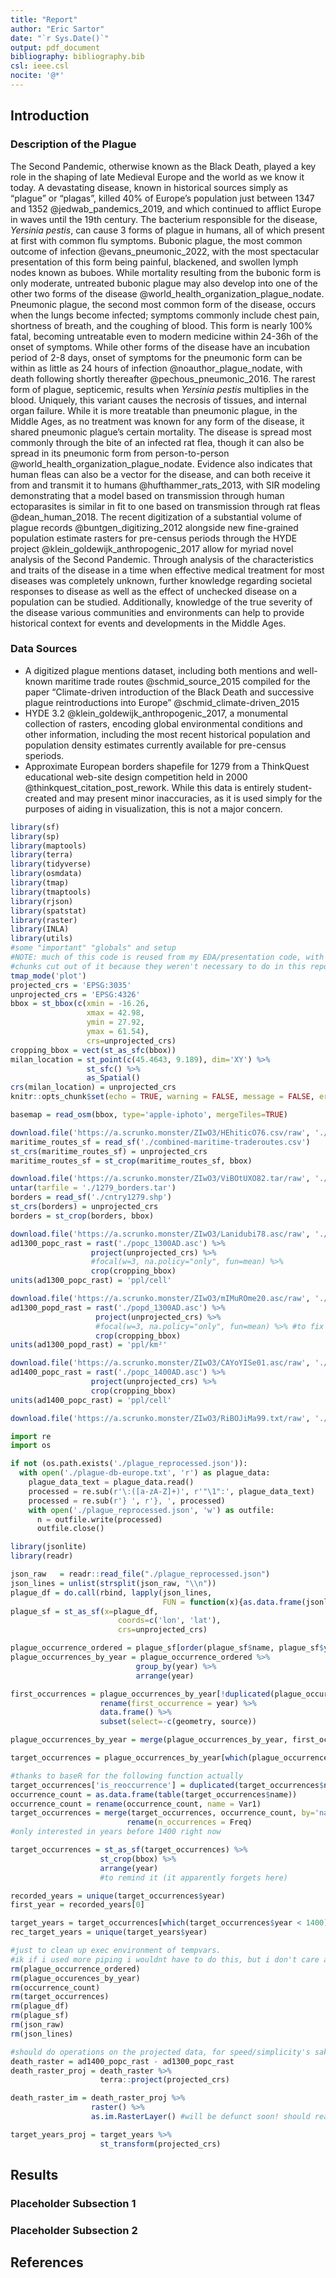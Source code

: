 ```yaml
---
title: "Report"
author: "Eric Sartor"
date: "`r Sys.Date()`"
output: pdf_document
bibliography: bibliography.bib
csl: ieee.csl
nocite: '@*'
---
```


## Introduction

### Description of the Plague

The Second Pandemic, otherwise known as the Black Death, played a key role in the shaping of late Medieval Europe and the world as we know it today. A devastating disease, known in historical sources simply as "plague" or "plagas", killed 40% of Europe's population just between 1347 and 1352 @jedwab_pandemics_2019, and which continued to afflict Europe in waves until the 19th century. The bacterium responsible for the disease, *Yersinia pestis*, can cause 3 forms of plague in humans, all of which present at first with common flu symptoms. Bubonic plague, the most common outcome of infection @evans_pneumonic_2022, with the most spectacular presentation of this form being painful, blackened, and swollen lymph nodes known as buboes. While mortality resulting from the bubonic form is only moderate, untreated bubonic plague may also develop into one of the other two forms of the disease @world_health_organization_plague_nodate. Pneumonic plague, the second most common form of the disease, occurs when the lungs become infected; symptoms commonly include chest pain, shortness of breath, and the coughing of blood. This form is nearly 100% fatal, becoming untreatable even to modern medicine within 24-36h of the onset of symptoms. While other forms of the disease have an incubation period of 2-8 days, onset of symptoms for the pneumonic form can be within as little as 24 hours of infection @noauthor_plague_nodate, with death following shortly thereafter @pechous_pneumonic_2016. The rarest form of plague, septicemic, results when *Yersinia pestis* multiplies in the blood. Uniquely, this variant causes the necrosis of tissues, and internal organ failure. While it is more treatable than pneumonic plague, in the Middle Ages, as no treatment was known for any form of the disease, it shared pneumonic plague's certain mortality. 
The disease is spread most commonly through the bite of an infected rat flea, though it can also be spread in its pneumonic form from person-to-person @world_health_organization_plague_nodate. Evidence also indicates that human fleas can also be a vector for the disease, and can both receive it from and transmit it to humans @hufthammer_rats_2013, with SIR modeling demonstrating that a model based on transmission through human ectoparasites is similar in fit to one based on transmission through rat fleas @dean_human_2018.
The recent digitization of a substantial volume of plague records @buntgen_digitizing_2012 alongside new fine-grained population estimate rasters for pre-census periods through the HYDE project @klein_goldewijk_anthropogenic_2017 allow for myriad novel analysis of the Second Pandemic. Through analysis of the characteristics and traits of the disease in a time when effective medical treatment for most diseases was completely unknown, further knowledge regarding societal responses to disease as well as the effect of unchecked disease on a population can be studied. Additionally, knowledge of the true severity of the disease various communities and environments can help to provide historical context for events and developments in the Middle Ages.

### Data Sources

* A digitized plague mentions dataset, including both mentions and well-known maritime trade routes @schmid_source_2015 compiled for the paper "Climate-driven introduction of the Black Death and successive plague reintroductions into Europe" @schmid_climate-driven_2015
* HYDE 3.2 @klein_goldewijk_anthropogenic_2017, a monumental collection of rasters, encoding global environmental conditions and other information, including the most recent historical population and population density estimates currently available for pre-census speriods.
* Approximate European borders shapefile for 1279 from a ThinkQuest educational web-site design competition held in 2000 @thinkquest_citation_post_rework. While this data is entirely student-created and may present minor inaccuracies, as it is used simply for the purposes of aiding in visualization, this is not a major concern.


```r
library(sf)
library(sp)
library(maptools)
library(terra)
library(tidyverse)
library(osmdata)
library(tmap)
library(tmaptools)
library(rjson)
library(spatstat)
library(raster)
library(INLA)
library(utils)
#some "important" "globals" and setup
#NOTE: much of this code is reused from my EDA/presentation code, with large
#chunks cut out of it because they weren't necessary to do in this report
tmap_mode('plot')
projected_crs = 'EPSG:3035'
unprojected_crs = 'EPSG:4326'
bbox = st_bbox(c(xmin = -16.26,
                 xmax = 42.98,
                 ymin = 27.92,
                 ymax = 61.54),
                 crs=unprojected_crs)
cropping_bbox = vect(st_as_sfc(bbox))
milan_location = st_point(c(45.4643, 9.189), dim='XY') %>%
                 st_sfc() %>%
                 as_Spatial()
crs(milan_location) = unprojected_crs
knitr::opts_chunk$set(echo = TRUE, warning = FALSE, message = FALSE, error = FALSE)
```

```r
basemap = read_osm(bbox, type='apple-iphoto', mergeTiles=TRUE)

download.file('https://a.scrunko.monster/ZIwO3/HEhiticO76.csv/raw', './combined-maritime-traderoutes.csv')
maritime_routes_sf = read_sf('./combined-maritime-traderoutes.csv')
st_crs(maritime_routes_sf) = unprojected_crs
maritime_routes_sf = st_crop(maritime_routes_sf, bbox)

download.file('https://a.scrunko.monster/ZIwO3/ViBOtUXO82.tar/raw', './1279_borders.tar')
untar(tarfile = './1279_borders.tar')
borders = read_sf('./cntry1279.shp')
st_crs(borders) = unprojected_crs
borders = st_crop(borders, bbox)

download.file('https://a.scrunko.monster/ZIwO3/Lanidubi78.asc/raw', './popc_1300AD.asc')
ad1300_popc_rast = rast('./popc_1300AD.asc') %>%
                  project(unprojected_crs) %>%
                  #focal(w=3, na.policy="only", fun=mean) %>%
                  crop(cropping_bbox)
units(ad1300_popc_rast) = 'ppl/cell'

download.file('https://a.scrunko.monster/ZIwO3/mIMuROme20.asc/raw', './popd_1300AD.asc')
ad1300_popd_rast = rast('./popd_1300AD.asc') %>%
                   project(unprojected_crs) %>%
                   #focal(w=3, na.policy="only", fun=mean) %>% #to fix the NA issue where points are "over water"
                   crop(cropping_bbox)
units(ad1300_popd_rast) = 'ppl/km²'

download.file('https://a.scrunko.monster/ZIwO3/CAYoYISe01.asc/raw', './popc_1400AD.asc')
ad1400_popc_rast = rast('./popc_1400AD.asc') %>%
                  project(unprojected_crs) %>%
                  crop(cropping_bbox)
units(ad1400_popc_rast) = 'ppl/cell'

download.file('https://a.scrunko.monster/ZIwO3/RiBOJiMa99.txt/raw', './plague-db-europe.txt')
```


```python
import re
import os

if not (os.path.exists('./plague_reprocessed.json')):
  with open('./plague-db-europe.txt', 'r') as plague_data:
    plague_data_text = plague_data.read()
    processed = re.sub(r'\:([a-zA-Z]+)', r'"\1":', plague_data_text)
    processed = re.sub(r'} ', r'}, ', processed)
    with open('./plague_reprocessed.json', 'w') as outfile:
      n = outfile.write(processed)
      outfile.close()
```


```r
library(jsonlite)
library(readr)

json_raw   = readr::read_file("./plague_reprocessed.json")
json_lines = unlist(strsplit(json_raw, "\\n"))
plague_df = do.call(rbind, lapply(json_lines, 
                                  FUN = function(x){as.data.frame(jsonlite::fromJSON(x))})) #god what a hack
plague_sf = st_as_sf(x=plague_df, 
                        coords=c('lon', 'lat'),
                        crs=unprojected_crs)

plague_occurrence_ordered = plague_sf[order(plague_sf$name, plague_sf$year, decreasing=FALSE),]
plague_occurrences_by_year = plague_occurrence_ordered %>%
                            group_by(year) %>%
                            arrange(year)

first_occurrences = plague_occurrences_by_year[!duplicated(plague_occurrences_by_year$name),] %>%
                    rename(first_occurrence = year) %>%
                    data.frame() %>%
                    subset(select=-c(geometry, source))

plague_occurrences_by_year = merge(plague_occurrences_by_year, first_occurrences, by='name')

target_occurrences = plague_occurrences_by_year[which(plague_occurrences_by_year$year < 1400),]

#thanks to baseR for the following function actually
target_occurrences['is_reoccurrence'] = duplicated(target_occurrences$name)
occurrence_count = as.data.frame(table(target_occurrences$name))
occurrence_count = rename(occurrence_count, name = Var1)
target_occurrences = merge(target_occurrences, occurrence_count, by='name', all.x=T) %>%
                          rename(n_occurrences = Freq)
#only interested in years before 1400 right now

target_occurrences = st_as_sf(target_occurrences) %>% 
                    st_crop(bbox) %>%
                    arrange(year)
                    #to remind it (it apparently forgets here)

recorded_years = unique(target_occurrences$year)
first_year = recorded_years[0]

target_years = target_occurrences[which(target_occurrences$year < 1400),]
rec_target_years = unique(target_years$year)
```


```r
#just to clean up exec environment of tempvars. 
#ik if i used more piping i wouldnt have to do this, but i don't care atm
rm(plague_occurrence_ordered)
rm(plague_occurences_by_year)
rm(occurrence_count)
rm(target_occurrences)
rm(plague_df)
rm(plague_sf)
rm(json_raw)
rm(json_lines)
```


```r
#should do operations on the projected data, for speed/simplicity's sake
death_raster = ad1400_popc_rast - ad1300_popc_rast
death_raster_proj = death_raster %>%
                    terra::project(projected_crs)

death_raster_im = death_raster_proj %>%
                  raster() %>%
                  as.im.RasterLayer() #will be defunct soon! should really do this the other way if i have time

target_years_proj = target_years %>%
                    st_transform(projected_crs)
```


## Results

### Placeholder Subsection 1

### Placeholder Subsection 2

## References


<br>\
<div id="refs"></div>